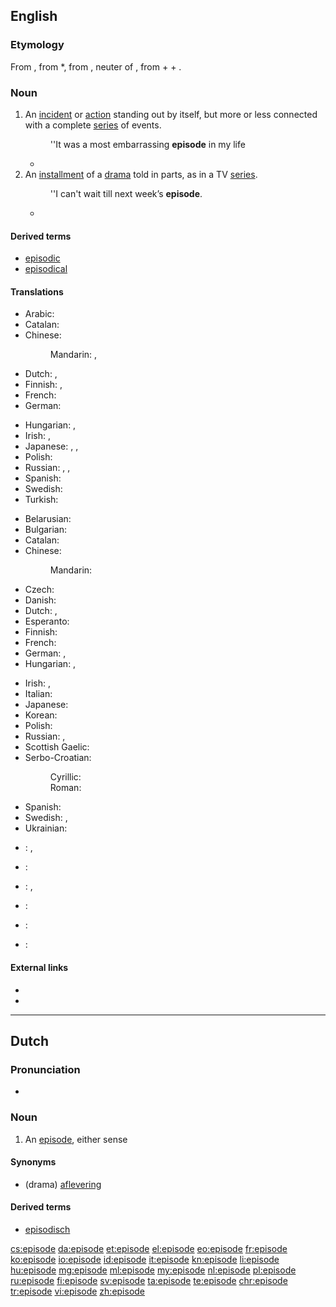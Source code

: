 {{also|Episode|épisode}}
==English==
{{wikipedia}}

===Etymology===
From {{etyl|fr|en}} {{term|épisode|lang=fr}}, from {{etyl|NL.|en}} *{{term||episodium}}, from {{etyl|grc|en}} {{term|ἐπεισόδιον||a parenthetic addition, episode|tr=epeisodion|lang=grc}}, neuter of {{term|ἐπεισόδιος||following upon the entrance, coming in besides, adventitious|tr=epeisodios|lang=grc}}, from {{term|ἐπί||on|tr=epi|lang=grc}} + {{term|εἰς||into|tr=eis|lang=grc}} + {{term|ὀδός||way|tr=odos|lang=grc}}.

===Noun===
{{en-noun}}

# An [[incident]] or [[action]] standing out by itself, but more or less connected with a complete [[series]] of events.
#: ''It was a most embarrassing '''episode''' in my life
#*{{quote-book|year=1935|author=[[w:John Palmer (author)|Francis Beeding]]
|title=The Norwich Victims
|chapter=10/6|url=http://openlibrary.org/works/OL245514W
|passage=The Attorney-General, however, had used this '''episode''', which Martin in retrospect had felt to be a blot on the scutcheon, merely to emphasise the intelligence and resource of the prisoner.}}
# An [[installment]] of a [[drama]] told in parts, as in a TV [[series]].
#: ''I can't wait till next week’s '''episode'''.
#* {{quote-news
|year=2012
|date=May 20
|author=Nathan Rabin
|title=TV: Review: THE SIMPSONS (CLASSIC): “Marge Gets A Job” (season 4, episode 7; originally aired 11/05/1992)
|work=The Onion AV Club
|url=http://www.avclub.com/articles/marge-gets-a-job,73723/
|page=
|passage=We all know how genius “Kamp Krusty,” “A Streetcar Named Marge,” “Homer The Heretic,” “Itchy & Scratchy: The Movie” and “Mr. Plow” are, but even the relatively unheralded '''episodes''' offer wall-to-wall laughs and some of the smartest, darkest, and weirdest gags ever Trojan-horsed into a network cartoon with a massive family audience.}}

====Derived terms====
* [[episodic]]
* [[episodical]]

====Translations====
{{trans-top|incident or action connected with a series of events}}
* Arabic: {{t-|ar|حادثة|f|tr=ḥādiṯa|sc=Arab}}
* Catalan: {{t-|ca|episodi|m}}
* Chinese:
*: Mandarin: {{t+|cmn|事件|tr=shìjiàn|sc=Hani}}, {{t+|cmn|插曲|tr=chāqǔ|sc=Hani}}
* Dutch: {{t+|nl|gebeuren|n}}, {{t+|nl|episode}}
* Finnish: {{t+|fi|tapaus}}, {{t+|fi|episodi}}
* French: {{t+|fr|épisode|m}}
* German: {{t+|de|Episode|f}}
{{trans-mid}}
* Hungarian: {{t+|hu|esemény}}, {{t+|hu|epizód}}
* Irish: {{t+|ga|eachtra|f}}, {{t-|ga|teagmhas|m}}
* Japanese: {{t-|ja|出来事|tr=できごと, dekigoto|sc=Jpan}}, {{t-|ja|挿話|tr=そうわ, sōwa|sc=Jpan}}, {{t-|ja|エピソード|tr=episōdo|sc=Jpan}}
* Polish: {{t+|pl|epizod|m}}
* Russian: {{t+|ru|эпизо́д|m|sc=Cyrl}}, {{t+|ru|слу́чай|m|sc=Cyrl}}, {{t+|ru|собы́тие|n|sc=Cyrl}}
* Spanish: {{t+|es|episodio|m}}
* Swedish: {{t+|sv|episod|c}}
* Turkish: {{t+|tr|epizot}}
{{trans-bottom}}

{{trans-top|installment of a drama told in parts}}
* Belarusian: {{t-|be|эпізо́д|m|sc=Cyrl}}
* Bulgarian: {{t+|bg|епизо́д|m|sc=Cyrl}}
* Catalan: {{t-|ca|episodi|m}}
* Chinese:
*: Mandarin: {{t+|cmn|集|tr=jí|sc=Hani}}
* Czech: {{t-|cs|epizoda|f}}
* Danish: {{t+|da|afsnit}}
* Dutch: {{t+|nl|episode|f}}, {{t+|nl|aflevering|f}}
* Esperanto: {{t-|eo|epizodo}}
* Finnish: {{t+|fi|jakso}}
* French: {{t+|fr|épisode|m}}
* German: {{t+|de|Episode|f}}, {{t+|de|Folge|f}}
* Hungarian: {{t+|hu|rész}}, {{t+|hu|epizód}}
{{trans-mid}}
* Irish: {{t-|ga|eagrán|m}}, {{t-|ga|eipeasóid|f}}
* Italian: {{t+|it|episodio|m}}
* Japanese: {{t-|ja|エピソード|tr=episōdo|sc=Jpan}}
* Korean: {{t+|ko|에피소드|tr=episodeu|sc=Kore}}
* Polish: {{t+|pl|odcinek|m}}
* Russian: {{t+|ru|эпизо́д|m|sc=Cyrl}}, {{t+|ru|се́рия|f|sc=Cyrl}}
* Scottish Gaelic: {{t-|gd|eadar-sgeul|m}}
* Serbo-Croatian:
*: Cyrillic: {{t-|sh|епизода|f}}
*: Roman: {{t-|sh|epizoda|f}}
* Spanish: {{t+|es|episodio|m}}
* Swedish: {{t+|sv|episod|c}}, {{t+|sv|avsnitt|n}}
* Ukrainian: {{t-|uk|епізо́д|m|sc=Cyrl}}
{{trans-bottom}}

{{checktrans-top}}
* {{ttbc|bg}}: {{t+|bg|случка|f|tr=1|sc=Cyrl}}, {{t+|bg|епизод|m|sc=Cyrl}}
* {{ttbc|es}}: {{t+|es|episodio}}
{{trans-mid}}
* {{ttbc|is}}: {{qualifier|1}} {{t+|is|atvik}}, {{qualifier|2}} {{t+|is|þáttur}}
* {{ttbc|ia}}: {{t-|ia|episodio}}
* {{ttbc|pt}}: {{t+|pt|episódio}}
* {{ttbc|vo}}: {{t-|vo|näijenot}}
{{trans-bottom}}

====External links====
* {{R:Webster 1913}}
* {{R:Century 1911}}

----

==Dutch==

===Pronunciation===
* {{audio|Nl-episode.ogg|Audio}}

===Noun===
{{nl-noun|f|episoden|pl2=episodes|episodetje}}

# An [[#English|episode]], either sense

====Synonyms====
* (drama) [[aflevering]]

====Derived terms====
* [[episodisch]]

[[cs:episode]]
[[da:episode]]
[[et:episode]]
[[el:episode]]
[[eo:episode]]
[[fr:episode]]
[[ko:episode]]
[[io:episode]]
[[id:episode]]
[[it:episode]]
[[kn:episode]]
[[li:episode]]
[[hu:episode]]
[[mg:episode]]
[[ml:episode]]
[[my:episode]]
[[nl:episode]]
[[pl:episode]]
[[ru:episode]]
[[fi:episode]]
[[sv:episode]]
[[ta:episode]]
[[te:episode]]
[[chr:episode]]
[[tr:episode]]
[[vi:episode]]
[[zh:episode]]